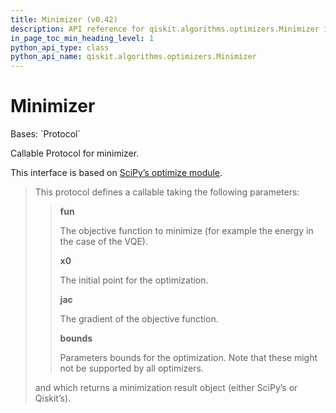 ```yaml
---
title: Minimizer (v0.42)
description: API reference for qiskit.algorithms.optimizers.Minimizer in qiskit v0.42
in_page_toc_min_heading_level: 1
python_api_type: class
python_api_name: qiskit.algorithms.optimizers.Minimizer
---
```


# Minimizer

<Class id="qiskit.algorithms.optimizers.Minimizer" isDedicatedPage={true} github="https://github.com/qiskit/qiskit/tree/stable/0.23/qiskit/algorithms/optimizers/optimizer.py" signature="Minimizer(*args, **kwargs)" modifiers="class">
  Bases: `Protocol`

  Callable Protocol for minimizer.

  This interface is based on [SciPy’s optimize module](https://docs.scipy.org/doc/scipy/reference/generated/scipy.optimize.minimize.html).

  > This protocol defines a callable taking the following parameters:
  >
  > > **fun**
  > >
  > > The objective function to minimize (for example the energy in the case of the VQE).
  > >
  > > **x0**
  > >
  > > The initial point for the optimization.
  > >
  > > **jac**
  > >
  > > The gradient of the objective function.
  > >
  > > **bounds**
  > >
  > > Parameters bounds for the optimization. Note that these might not be supported by all optimizers.
  >
  > and which returns a minimization result object (either SciPy’s or Qiskit’s).
</Class>

